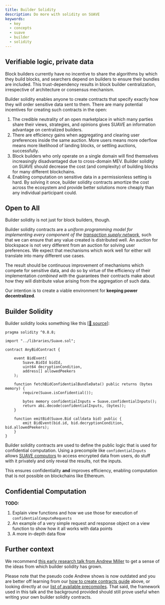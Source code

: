 ```yaml
---
title: Builder Solidity
description: Do more with solidity on SUAVE
keywords:
  - key
  - concepts
  - suave
  - builder
  - solidity
---
```


## Verifiable logic, private data

Block builders currently have no incentive to share the algorithms by which they build blocks, and searchers depend on builders to ensure their bundles are included. This trust-dependency results in block builder centralization, irrespective of architecture or consensus mechanism.

Builder solidity enables anyone to create contracts that specify exactly how they will order sensitive data sent to them. There are many potential incentives for creating such contracts in the open:

1. The credible neutrality of an open marketplace in which many parties share their views, strategies, and opinions gives SUAVE an information advantage on centralized builders.
2. There are efficiency gains when aggregating and clearing user preferences inside the same auction. More users means more oderflow means more likelihood of landing blocks, or settling auctions, successfully.
3. Block builders who only operate on a single domain will find themselves increasingly disadvantaged due to cross-domain MEV. Builder solidity on SUAVE should decrease the cost (and complexity) of building blocks for many different blockchains.
4. Enabling computation on sensitive data in a permissionless setting is hard. By solving it once, builder solidity contracts amortize the cost across the ecosystem and provide better solutions more cheaply than any individual participant could.

## Open to All

Builder solidity is not just for block builders, though. 

Builder solidity contracts are a _uniform programming model for implementing every component of the [transaction supply network](https://frontier.tech/infinite-games)_, such that we can ensure that any value created is distributed well. An auction for blockspace is not very different from an auction for solving user preferences. We expect that mechanisms which work well for either will translate into many different use cases.

The result should be continuous improvement of mechanisms which compete for sensitive data, and do so by virtue of the efficiency of their implementation _combined with_ the guarantees their contracts make about how they will distribute value arising from the aggregation of such data.

Our intention is to create a viable environment for **keeping power decentralized**.

## Builder Solidity

Builder solidity looks something like this [[🔗 source](https://github.com/flashbots/suave-geth/blob/main/suave/sol/standard_peekers/bids.sol)]:

```solidity
pragma solidity ^0.8.8;

import "../libraries/Suave.sol";

contract AnyBidContract {

	event BidEvent(
		Suave.BidId bidId,
		uint64 decryptionCondition,
		address[] allowedPeekers
	);

	function fetchBidConfidentialBundleData() public returns (bytes memory) {
		require(Suave.isConfidential());
		
		bytes memory confidentialInputs = Suave.confidentialInputs();
		return abi.decode(confidentialInputs, (bytes));
	}

	function emitBid(Suave.Bid calldata bid) public {
		emit BidEvent(bid.id, bid.decryptionCondition, bid.allowedPeekers);
	}
}
```

Builder solidity contracts are used to define the public logic that is used for confidential computation. Using a precompile like `confidentialInputs` allows [SUAVE computors](/technical/specs/rigil/computor) to access encrypted data from users, do stuff with it privately and only reveal the results, not the inputs. 

This ensures confidentiality **and** improves efficiency, enabling computation that is not possible on blockchains like Ethereum.

## Confidential Computation

**TODO:**

1. Explain view functions and how we use those for execution of `confidentialComputeRequests`
2. An example of a very simple request and response object on a view function to show how it all works with data points
3. A more in-depth data flow

## Further context

We recommend [this early research talk from Andrew Miller](https://youtu.be/DhsDFKnHPa0?t=344) to get a sense of the ideas from which builder solidity has grown.

Please note that the pseudo code Andrew shows is now outdated and you are better off learning from our [how to create contracts guide](/how-to/create-contracts) above, or looking directly at our [list of available precompiles](/technical/specs/rigil/precompiles). That said, the framework used in this talk and the background provided should still prove useful when writing your own builder solidity contracts.
